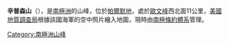 {{Coord|71|47|S|63|24|W|display=title}}

'''辛普森山'''（{{lang-en|Simpson Hills}}），是[[南極洲|南極洲]]的山峰，位於[[帕爾默地|帕爾默地]]，處於[[歐文峰|歐文峰]]西北面11公里，[[美國地質調查局|美國地質調查局]]根據該國海軍的空中照片繪入地圖，現時由[[南極條約體系|南極條約體系]]管理。

{{Antarctica-geo-stub}}
[[Category:南極洲山峰|Category:南極洲山峰]]